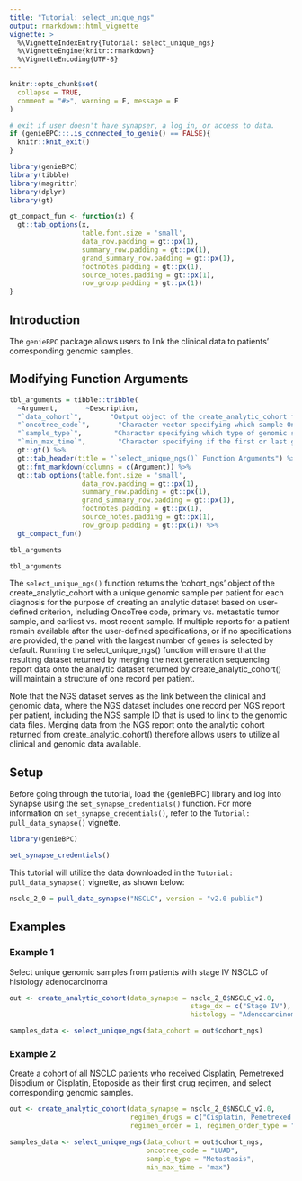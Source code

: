 ```yaml
---
title: "Tutorial: select_unique_ngs"
output: rmarkdown::html_vignette
vignette: >
  %\VignetteIndexEntry{Tutorial: select_unique_ngs}
  %\VignetteEngine{knitr::rmarkdown}
  %\VignetteEncoding{UTF-8}
---
```


```r
knitr::opts_chunk$set(
  collapse = TRUE,
  comment = "#>", warning = F, message = F
)

# exit if user doesn't have synapser, a log in, or access to data.
if (genieBPC:::.is_connected_to_genie() == FALSE){
  knitr::knit_exit()
}
```

```r
library(genieBPC)
library(tibble)
library(magrittr)
library(dplyr)
library(gt)

gt_compact_fun <- function(x) {
  gt::tab_options(x, 
                  table.font.size = 'small',
                  data_row.padding = gt::px(1),
                  summary_row.padding = gt::px(1),
                  grand_summary_row.padding = gt::px(1),
                  footnotes.padding = gt::px(1),
                  source_notes.padding = gt::px(1),
                  row_group.padding = gt::px(1))
}
```


## Introduction

The `genieBPC` package allows users to link the clinical data to patients' corresponding genomic samples. 

## Modifying Function Arguments


```r
tbl_arguments = tibble::tribble(
  ~Argument,       ~Description,
  "`data_cohort`",       "Output object of the create_analytic_cohort function.",
  "`oncotree_code`",       "Character vector specifying which sample OncoTree codes to keep. See 'cpt_oncotree_code' column of data_cohort argument above to get options.",
  "`sample_type`",        "Character specifying which type of genomic sample to prioritize, options are 'Primary', 'Local' and 'Metastasis'. Default is to not select a NGS sample based on the sample type.",
  "`min_max_time`",        "Character specifying if the first or last genomic sample recorded should be kept. Options are 'min' (first) and 'max' (last).") %>%
  gt::gt() %>%
  gt::tab_header(title = "`select_unique_ngs()` Function Arguments") %>% 
  gt::fmt_markdown(columns = c(Argument)) %>%
  gt::tab_options(table.font.size = 'small',
                  data_row.padding = gt::px(1),
                  summary_row.padding = gt::px(1),
                  grand_summary_row.padding = gt::px(1),
                  footnotes.padding = gt::px(1),
                  source_notes.padding = gt::px(1),
                  row_group.padding = gt::px(1)) %>%
  gt_compact_fun()

tbl_arguments
```


```r
tbl_arguments
```

The `select_unique_ngs()` function returns the 'cohort_ngs' object of the create_analytic_cohort with a unique genomic sample per patient for each diagnosis for the purpose of creating an analytic dataset based on user-defined criterion, including OncoTree code, primary vs. metastatic tumor sample, and earliest vs. most recent sample. If multiple reports for a patient remain available after the user-defined specifications, or if no specifications are provided, the panel with the largest number of genes is selected by default. Running the select_unique_ngs() function will ensure that the resulting dataset returned by merging the next generation sequencing report data onto the analytic dataset returned by create_analytic_cohort() will maintain a structure of one record per patient.

Note that the NGS dataset serves as the link between the clinical and genomic data, where the NGS dataset includes one record per NGS report per patient, including the NGS sample ID that is used to link to the genomic data files. Merging data from the NGS report onto the analytic cohort returned from create_analytic_cohort() therefore allows users to utilize all clinical and genomic data available.

## Setup

Before going through the tutorial, load the {genieBPC} library and log into Synapse using the `set_synapse_credentials()` function. For more information on `set_synapse_credentials()`, refer to the `Tutorial: pull_data_synapse()` vignette.

```r
library(genieBPC)

set_synapse_credentials()
```

This tutorial will utilize the data downloaded in the `Tutorial: pull_data_synapse()` vignette, as shown below:



```r
nsclc_2_0 = pull_data_synapse("NSCLC", version = "v2.0-public")
```

## Examples

### Example 1

Select unique genomic samples from patients with stage IV NSCLC of histology adenocarcinoma

```r
out <- create_analytic_cohort(data_synapse = nsclc_2_0$NSCLC_v2.0, 
                                             stage_dx = c("Stage IV"), 
                                             histology = "Adenocarcinoma")

samples_data <- select_unique_ngs(data_cohort = out$cohort_ngs)
```


### Example 2

Create a cohort of all NSCLC patients who received Cisplatin, Pemetrexed Disodium or Cisplatin, Etoposide as their first drug regimen, and select corresponding genomic samples.


```r
out <- create_analytic_cohort(data_synapse = nsclc_2_0$NSCLC_v2.0,
                              regimen_drugs = c("Cisplatin, Pemetrexed Disodium", "Cisplatin, Etoposide"), 
                              regimen_order = 1, regimen_order_type = "within regimen")

samples_data <- select_unique_ngs(data_cohort = out$cohort_ngs,
                                  oncotree_code = "LUAD", 
                                  sample_type = "Metastasis", 
                                  min_max_time = "max")
```


